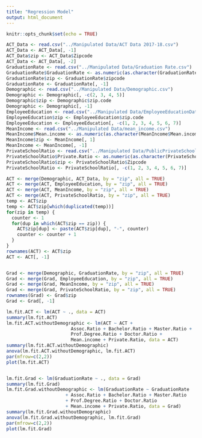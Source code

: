 ```yaml
---
title: "Regression Model"
output: html_document
---
```


```r
knitr::opts_chunk$set(echo = TRUE)
```

```r
ACT_Data <- read.csv("../Manipulated Data/ACT Data 2017-18.csv")
ACT_Data <- ACT_Data[, -1]
ACT_Data$zip <- ACT_Data$Zipcode
ACT_Data <- ACT_Data[, -2]
GraduationRate <- read.csv("../Manipulated Data/Graduation Rate.csv")
GraduationRate$GraduationRate <- as.numeric(as.character(GraduationRate$GraduationRate))
GraduationRate$zip <- GraduationRate$zipcode
GraduationRate <- GraduationRate[, -1]
Demographic <- read.csv("../Manipulated Data/Demographic.csv")
Demographic <- Demographic[, -c(2, 3, 4, 5)]
Demographic$zip <- Demographic$zip.code
Demographic <- Demographic[, -1]
EmployeeEducation <- read.csv("../Manipulated Data/EmployeeEducationData.csv")
EmployeeEducation$zip <- EmployeeEducation$zip.code
EmployeeEducation <- EmployeeEducation[, -c(1, 2, 3, 4, 5, 6, 7)]
MeanIncome <- read.csv("../Manipulated Data/mean_income.csv")
MeanIncome$Mean.income <- as.numeric(as.character(MeanIncome$Mean.income))
MeanIncome$zip <- MeanIncome[, 1]
MeanIncome <- MeanIncome[, -1]
PrivateSchoolRatio <- read.csv("../Manipulated Data/PublicPrivateSchool.csv")
PrivateSchoolRatio$Private.Ratio <- as.numeric(as.character(PrivateSchoolRatio$Private.Ratio))
PrivateSchoolRatio$zip <- PrivateSchoolRatio$Zipcode
PrivateSchoolRatio <- PrivateSchoolRatio[, -c(1, 2, 3, 4, 5, 6, 7)]

```

```r

ACT <- merge(Demographic, ACT_Data, by = "zip", all = TRUE)
ACT <- merge(ACT, EmployeeEducation, by = "zip", all = TRUE)
ACT <- merge(ACT, MeanIncome, by = "zip", all = TRUE)
ACT <- merge(ACT, PrivateSchoolRatio, by = "zip", all = TRUE)
temp <- ACT$zip
temp <- ACT$zip[which(duplicated(temp))]
for(zip in temp) {
  counter <- 1
  for(dup in which(ACT$zip == zip)) {
    ACT$zip[dup] <- paste(ACT$zip[dup], "-", counter)
    counter <- counter + 1
  }
}
rownames(ACT) <- ACT$zip
ACT <- ACT[, -1]


Grad <- merge(Demographic, GraduationRate, by = "zip", all = TRUE)
Grad <- merge(Grad, EmployeeEducation, by = "zip", all = TRUE)
Grad <- merge(Grad, MeanIncome, by = "zip", all = TRUE)
Grad <- merge(Grad, PrivateSchoolRatio, by = "zip", all = TRUE)
rownames(Grad) <- Grad$zip
Grad <- Grad[, -1]

```

```r
lm.fit.ACT <- lm(ACT ~ ., data = ACT)
summary(lm.fit.ACT)
lm.fit.ACT.withoutDemographic <- lm(ACT ~ ACT +
                        Assoc.Ratio + Bachelor.Ratio + Master.Ratio +
                        Prof.Degree.Ratio + Doctor.Ratio +
                        Mean.income + Private.Ratio, data = ACT)
summary(lm.fit.ACT.withoutDemographic)
anova(lm.fit.ACT.withoutDemographic, lm.fit.ACT)
par(mfrow=c(2,2))
plot(lm.fit.ACT)


lm.fit.Grad <- lm(GraduationRate ~ ., data = Grad)
summary(lm.fit.Grad)
lm.fit.Grad.withoutDemographic <- lm(GraduationRate ~ GraduationRate
                      + Assoc.Ratio + Bachelor.Ratio + Master.Ratio
                      + Prof.Degree.Ratio + Doctor.Ratio
                      + Mean.income + Private.Ratio, data = Grad)
summary(lm.fit.Grad.withoutDemographic)
anova(lm.fit.Grad.withoutDemographic, lm.fit.Grad)
par(mfrow=c(2,2))
plot(lm.fit.Grad)
```

